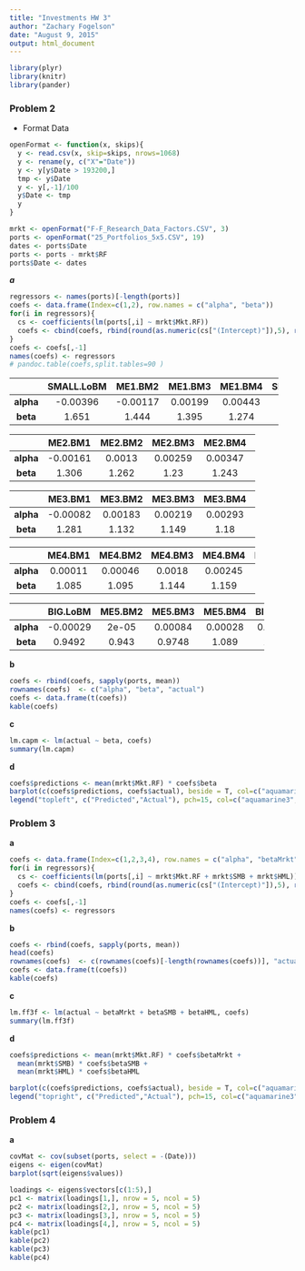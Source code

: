 ```yaml
---
title: "Investments HW 3"
author: "Zachary Fogelson"
date: "August 9, 2015"
output: html_document
---
```


```r
library(plyr)
library(knitr)
library(pander)
```

### Problem 2

- Format Data

```r
openFormat <- function(x, skips){
  y <- read.csv(x, skip=skips, nrows=1068)
  y <- rename(y, c("X"="Date"))
  y <- y[y$Date > 193200,]
  tmp <- y$Date
  y <- y[,-1]/100
  y$Date <- tmp
  y
}

mrkt <- openFormat("F-F_Research_Data_Factors.CSV", 3)
ports <- openFormat("25_Portfolios_5x5.CSV", 19)
dates <- ports$Date
ports <- ports - mrkt$RF
ports$Date <- dates

```

***a***
```r
regressors <- names(ports)[-length(ports)]
coefs <- data.frame(Index=c(1,2), row.names = c("alpha", "beta"))
for(i in regressors){
  cs <- coefficients(lm(ports[,i] ~ mrkt$Mkt.RF))
  coefs <- cbind(coefs, rbind(round(as.numeric(cs["(Intercept)"]),5), round(as.numeric(cs["mrkt$Mkt.RF"]),5)))
}
coefs <- coefs[,-1]
names(coefs) <- regressors
# pandoc.table(coefs,split.tables=90 )
```
  
 -------------------------------------------------------------------
   &nbsp;     SMALL.LoBM   ME1.BM2   ME1.BM3   ME1.BM4   SMALL.HiBM 
 ----------- ------------ --------- --------- --------- ------------
  **alpha**    -0.00396   -0.00117   0.00199   0.00443    0.00524   
 
  **beta**      1.651       1.444     1.395     1.274      1.402    
 ------------------------------------------------------------------- 
  
 -------------------------------------------------------------
   &nbsp;     ME2.BM1   ME2.BM2   ME2.BM3   ME2.BM4   ME2.BM5 
 ----------- --------- --------- --------- --------- ---------
  **alpha**  -0.00161   0.0013    0.00259   0.00347   0.00375 
 
  **beta**     1.306     1.262     1.23      1.243     1.394  
 ------------------------------------------------------------- 
  
 -------------------------------------------------------------
   &nbsp;     ME3.BM1   ME3.BM2   ME3.BM3   ME3.BM4   ME3.BM5 
 ----------- --------- --------- --------- --------- ---------
  **alpha**  -0.00082   0.00183   0.00219   0.00293   0.00309 
 
  **beta**     1.281     1.132     1.149     1.18      1.375  
 ------------------------------------------------------------- 
  
 -------------------------------------------------------------
   &nbsp;     ME4.BM1   ME4.BM2   ME4.BM3   ME4.BM4   ME4.BM5 
 ----------- --------- --------- --------- --------- ---------
  **alpha**   0.00011   0.00046   0.0018    0.00245   0.0014  
 
  **beta**     1.085     1.095     1.144     1.159     1.413  
 ------------------------------------------------------------- 
  
 ---------------------------------------------------------------
   &nbsp;     BIG.LoBM   ME5.BM2   ME5.BM3   ME5.BM4   BIG.HiBM 
 ----------- ---------- --------- --------- --------- ----------
  **alpha**   -0.00029    2e-05    0.00084   0.00028   0.00147  
 
  **beta**     0.9492     0.943    0.9748     1.089     1.245   
 ---------------------------------------------------------------
 
**b**
```r
coefs <- rbind(coefs, sapply(ports, mean))
rownames(coefs)  <- c("alpha", "beta", "actual")
coefs <- data.frame(t(coefs))
kable(coefs)
```


**c**
```r
lm.capm <- lm(actual ~ beta, coefs)
summary(lm.capm)
```

**d**
```r
coefs$predictions <- mean(mrkt$Mkt.RF) * coefs$beta
barplot(c(coefs$predictions, coefs$actual), beside = T, col=c("aquamarine3","coral"))
legend("topleft", c("Predicted","Actual"), pch=15, col=c("aquamarine3","coral"), bty="n")
```


### Problem 3

**a**

```r
coefs <- data.frame(Index=c(1,2,3,4), row.names = c("alpha", "betaMrkt", "betaSMB", "betaHML"))
for(i in regressors){
  cs <- coefficients(lm(ports[,i] ~ mrkt$Mkt.RF + mrkt$SMB + mrkt$HML))
  coefs <- cbind(coefs, rbind(round(as.numeric(cs["(Intercept)"]),5), round(as.numeric(cs["mrkt$Mkt.RF"]),5), round(as.numeric(cs["mrkt$SMB"]),5), round(as.numeric(cs["mrkt$HML"]),5)))
}
coefs <- coefs[,-1]
names(coefs) <- regressors
```

**b**

```r
coefs <- rbind(coefs, sapply(ports, mean))
head(coefs)
rownames(coefs)  <- c(rownames(coefs)[-length(rownames(coefs))], "actual")
coefs <- data.frame(t(coefs))
kable(coefs)
```

**c**
```r
lm.ff3f <- lm(actual ~ betaMrkt + betaSMB + betaHML, coefs)
summary(lm.ff3f)
```

**d**
```r
coefs$predictions <- mean(mrkt$Mkt.RF) * coefs$betaMrkt +
  mean(mrkt$SMB) * coefs$betaSMB +
  mean(mrkt$HML) * coefs$betaHML

barplot(c(coefs$predictions, coefs$actual), beside = T, col=c("aquamarine3","coral"))
legend("topright", c("Predicted","Actual"), pch=15, col=c("aquamarine3","coral"), bty="n")
```

### Problem 4

**a**

```r
covMat <- cov(subset(ports, select = -(Date)))
eigens <- eigen(covMat)
barplot(sqrt(eigens$values))
```

```r
loadings <- eigens$vectors[c(1:5),]
pc1 <- matrix(loadings[1,], nrow = 5, ncol = 5)
pc2 <- matrix(loadings[2,], nrow = 5, ncol = 5)
pc3 <- matrix(loadings[3,], nrow = 5, ncol = 5)
pc4 <- matrix(loadings[4,], nrow = 5, ncol = 5)
kable(pc1)
kable(pc2)
kable(pc3)
kable(pc4)
```